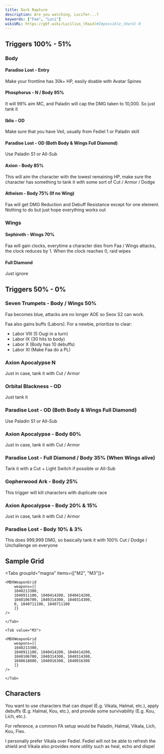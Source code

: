 ```yaml
---
title: Dark Rapture
description: Are you watching, Lucifer...?
keywords: ["Faa", "Luci"]
wikiURL: https://gbf.wiki/Lucilius_(Raid)#Impossible_(Hard)-0
---
```



## Triggers 100% - 51%

### Body

#### Paradise Lost - Entry

Make your frontline has 30k+ HP, easily doable with Avatar Spines

#### Phosphorus - N / Body 95%

It will 99% aim MC, and Paladin will cap the DMG taken to 10,000.
So just tank it

#### Iblis - OD

Make sure that you have Veil, usually from Fediel 1 or Paladin skill

#### Paradise Lost - OD (Both Body & Wings Full Diamond)

Use Paladin S1 or All-Sub

#### Axion - Body 85%

This will aim the character with the lowest remaining HP,
make sure the character has something to tank it with some sort of Cut / Armor / Dodge

#### Atheism - Body 75% (If no Wing)

Faa will get DMG Reduction and Debuff Resistance except for one element.
Nothing to do but just hope everything works out

### Wings

#### Sephiroth - Wings 70%

Faa will gain clocks, everytime a character dies from Faa / Wings attacks, the clock reduces by 1.
When the clock reaches 0, raid wipes

#### Full Diamond

Just ignore

## Triggers 50% - 0%

### Seven Trumpets - Body / Wings 50%

Faa becomes blue, attacks are no longer AOE so Seox S2 can work.

Faa also gains buffs (Labors). For a newbie, prioritize to clear:

- Labor VIII (5 Ougi in a turn)
- Labor IX (30 hits to body)
- Labor X (Body has 10 debuffs)
- Labor XI (Make Faa do a PL)

### Axion Apocalypse N

Just in case, tank it with Cut / Armor

### Orbital Blackness - OD

Just tank it

### Paradise Lost - OD (Both Body & Wings Full Diamond)

Use Paladin S1 or All-Sub

### Axion Apocalypse - Body 60%

Just in case, tank it with Cut / Armor

### Paradise Lost - Full Diamond / Body 35% (When Wings alive)

Tank it with a Cut + Light Switch if possible or All-Sub

### Gopherwood Ark - Body 25%

This trigger will kill characters with duplicate race

### Axion Apocalypse - Body 20% & 15%

Just in case, tank it with Cut / Armor

### Paradise Lost - Body 10% & 3%

This does 999,999 DMG, so basically tank it with 100% Cut / Dodge / Unchallenge on everyone

## Sample Grid

<Tabs groupId="magna" items={["M2", "M3"]}>
	<Tab value="M2">

    <MDXWeaponGrid
        weapons={[
        1040213300,
        1040911100, 1040414200, 1040414200,
        1040106700, 1040314300, 1040314300,
        0, 1040711100, 1040711100
        ]}
    />

    </Tab>

    <Tab value="M3">

    <MDXWeaponGrid
        weapons={[
        1040213300,
        1040911100, 1040414200, 1040414200,
        1040106700, 1040314300, 1040314300,
        1040618800, 1040916300, 1040916300
        ]}
    />

    </Tab>

</Tabs>

## Characters

You want to use characters that can dispel (E.g. Vikala, Halmal, etc.),
apply debuffs (E.g. Halmal, Kou, etc.),
and provide some survivability (E.g. Kou, Lich, etc.).

For reference, a common FA setup would be Paladin, Halmal, Vikala, Lich, Kou, Flex.

<MDXCallout title="Why Vikala over Fediel?">
	I personally prefer Vikala over Fediel. Fediel will not be able to refresh the
	shield and Vikala also provides more utility such as heal, echo and dispel
</MDXCallout>
